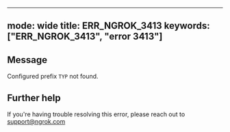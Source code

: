 
---
mode: wide
title: ERR_NGROK_3413
keywords: ["ERR_NGROK_3413", "error 3413"]
---

## Message
Configured prefix ``TYP`` not found.




## Further help
If you're having trouble resolving this error, please reach out to [support@ngrok.com](mailto:support@ngrok.com?subject=Help%20with%20ERR_NGROK_3413)

